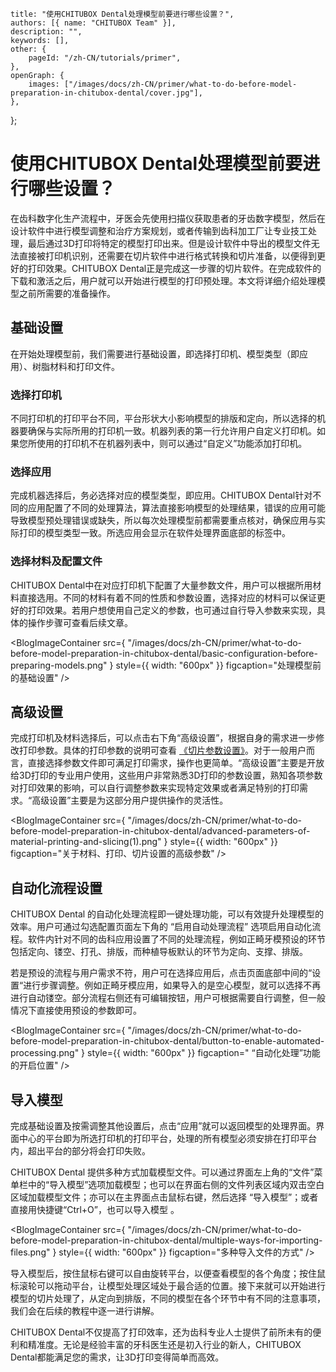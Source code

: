 	title: "使用CHITUBOX Dental处理模型前要进行哪些设置？",
	authors: [{ name: "CHITUBOX Team" }],
	description: "",
	keywords: [],
	other: {
		pageId: "/zh-CN/tutorials/primer",
	},
	openGraph: {
		images: ["/images/docs/zh-CN/primer/what-to-do-before-model-preparation-in-chitubox-dental/cover.jpg"],
	},
};

# 使用CHITUBOX Dental处理模型前要进行哪些设置？

在齿科数字化生产流程中，牙医会先使用扫描仪获取患者的牙齿数字模型，然后在设计软件中进行模型调整和治疗方案规划，或者传输到齿科加工厂让专业技工处理，最后通过3D打印将特定的模型打印出来。但是设计软件中导出的模型文件无法直接被打印机识别，还需要在切片软件中进行格式转换和切片准备，以便得到更好的打印效果。CHITUBOX Dental正是完成这一步骤的切片软件。在完成软件的下载和激活之后，用户就可以开始进行模型的打印预处理。本文将详细介绍处理模型之前所需要的准备操作。


## 基础设置

在开始处理模型前，我们需要进行基础设置，即选择打印机、模型类型（即应用）、树脂材料和打印文件。


### 选择打印机

不同打印机的打印平台不同，平台形状大小影响模型的排版和定向，所以选择的机器要确保与实际所用的打印机一致。机器列表的第一行允许用户自定义打印机。如果您所使用的打印机不在机器列表中，则可以通过“自定义”功能添加打印机。

### 选择应用

完成机器选择后，务必选择对应的模型类型，即应用。CHITUBOX Dental针对不同的应用配置了不同的处理算法，算法直接影响模型的处理结果，错误的应用可能导致模型预处理错误或缺失，所以每次处理模型前都需要重点核对，确保应用与实际打印的模型类型一致。所选应用会显示在软件处理界面底部的标签中。

### 选择材料及配置文件

CHITUBOX Dental中在对应打印机下配置了大量参数文件，用户可以根据所用材料直接选用。不同的材料有着不同的性质和参数设置，选择对应的材料可以保证更好的打印效果。若用户想使用自己定义的参数，也可通过自行导入参数来实现，具体的操作步骤可查看后续文章。

<BlogImageContainer
	src={
    		"/images/docs/zh-CN/primer/what-to-do-before-model-preparation-in-chitubox-dental/basic-configuration-before-preparing-models.png"
	}
	style={{ width: "600px" }}
	figcaption="处理模型前的基础设置"
/>

## 高级设置

完成打印机及材料选择后，可以点击右下角“高级设置”，根据自身的需求进一步修改打印参数。具体的打印参数的说明可查看 <Link href="https://manual.dental.chitubox.com/en-US/user-manual/latest/ui-and-features/configure-print-parameters"><u>《切片参数设置》</u></Link>。对于一般用户而言，直接选择参数文件即可满足打印需求，操作也更简单。“高级设置”主要是开放给3D打印的专业用户使用，这些用户非常熟悉3D打印的参数设置，熟知各项参数对打印效果的影响，可以自行调整参数来实现特定效果或者满足特别的打印需求。“高级设置”主要是为这部分用户提供操作的灵活性。

<BlogImageContainer
	src={
    		"/images/docs/zh-CN/primer/what-to-do-before-model-preparation-in-chitubox-dental/advanced-parameters-of-material-printing-and-slicing(1).png"
	}
	style={{ width: "600px" }}
	figcaption="关于材料、打印、切片设置的高级参数"
/>

## 自动化流程设置

CHITUBOX Dental 的自动化处理流程即一键处理功能，可以有效提升处理模型的效率。用户可通过勾选配置页面左下角的 “启用自动处理流程” 选项启用自动化流程。软件内针对不同的齿科应用设置了不同的处理流程，例如正畸牙模预设的环节包括定向、镂空、打孔、排版，而种植导板默认的环节为定向、支撑、排版。

若是预设的流程与用户需求不符，用户可在选择应用后，点击页面底部中间的“设置“进行步骤调整。例如正畸牙模应用，如果导入的是空心模型，就可以选择不再进行自动镂空。部分流程右侧还有可编辑按钮，用户可根据需要自行调整，但一般情况下直接使用预设的参数即可。



<BlogImageContainer
	src={
    		"/images/docs/zh-CN/primer/what-to-do-before-model-preparation-in-chitubox-dental/button-to-enable-automated-processing.png"
	}
	style={{ width: "600px" }}
	figcaption=" “自动化处理”功能的开启位置"
/>

## 导入模型

完成基础设置及按需调整其他设置后，点击“应用”就可以返回模型的处理界面。界面中心的平台即为所选打印机的打印平台，处理的所有模型必须安排在打印平台内，超出平台的部分将会打印失败。

CHITUBOX Dental 提供多种方式加载模型文件。可以通过界面左上角的“文件”菜单栏中的“导入模型”选项加载模型；也可以在界面右侧的文件列表区域内双击空白区域加载模型文件；亦可以在主界面点击鼠标右键，然后选择 “导入模型”；或者直接用快捷键“Ctrl+O”，也可以导入模型 。

<BlogImageContainer
	src={
    		"/images/docs/zh-CN/primer/what-to-do-before-model-preparation-in-chitubox-dental/multiple-ways-for-importing-files.png"
	}
	style={{ width: "600px" }}
	figcaption="多种导入文件的方式"
/>

导入模型后，按住鼠标右键可以自由旋转平台，以便查看模型的各个角度；按住鼠标滚轮可以拖动平台，让模型处理区域处于最合适的位置。接下来就可以开始进行模型的切片处理了，从定向到排版，不同的模型在各个环节中有不同的注意事项，我们会在后续的教程中逐一进行讲解。

CHITUBOX Dental不仅提高了打印效率，还为齿科专业人士提供了前所未有的便利和精准度。无论是经验丰富的牙科医生还是初入行业的新人，CHITUBOX Dental都能满足您的需求，让3D打印变得简单而高效。


